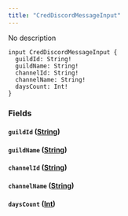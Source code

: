 ```yaml
---
title: "CredDiscordMessageInput"
---
```


No description

```
input CredDiscordMessageInput {
  guildId: String!
  guildName: String!
  channelId: String!
  channelName: String!
  daysCount: Int!
}

```

### Fields[](#fields "Direct link to heading")

#### `guildId` ([String](/developer/graphql-api/references/scalars/string))[](#guildid-string "Direct link to heading")

#### `guildName` ([String](/developer/graphql-api/references/scalars/string))[](#guildname-string "Direct link to heading")

#### `channelId` ([String](/developer/graphql-api/references/scalars/string))[](#channelid-string "Direct link to heading")

#### `channelName` ([String](/developer/graphql-api/references/scalars/string))[](#channelname-string "Direct link to heading")

#### `daysCount` ([Int](/developer/graphql-api/references/scalars/int))[](#dayscount-int "Direct link to heading")